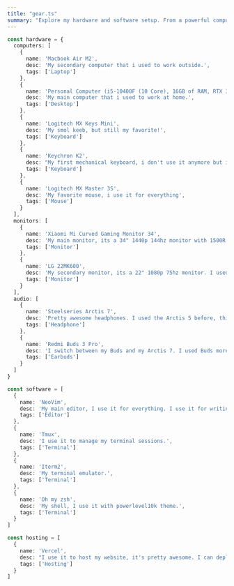 ```yaml
---
title: "gear.ts"
summary: "Explore my hardware and software setup. From a powerful computer with an i5-10400F, 16GB of RAM, RTX 3060, and more, to a Macbook Air M2 for work on the go. My favorite tools include NeoVIM, Tmux, iTerm, and Oh my zsh. I hosts my website and projects on Vercel. Discover my tech world!"
---
```


```ts
const hardware = {
  computers: [
    {
      name: 'Macbook Air M2',
      desc: 'My secondary computer that i used to work outside.',
      tags: ['Laptop']
    },
    {
      name: 'Personal Computer (i5-10400F (10 Core), 16GB of RAM, RTX 3060, 512GB SSD, 3TB HDD)',
      desc: 'My main computer that i used to work at home.',
      tags: ['Desktop']
    },
    {
      name: 'Logitech MX Keys Mini',
      desc: 'My smol keeb, but still my favorite!',
      tags: ['Keyboard']
    },
    {
      name: 'Keychron K2',
      desc: "My first mechanical keyboard, i don't use it anymore but i still love it!",
      tags: ['Keyboard']
    },
    {
      name: 'Logitech MX Master 3S',
      desc: 'My favorite mouse, i use it for everything',
      tags: ['Mouse']
    }
  ],
  monitors: [
    {
      name: 'Xiaomi Mi Curved Gaming Monitor 34',
      desc: 'My main monitor, its a 34" 1440p 144hz monitor with 1500R curvature.',
      tags: ['Monitor']
    },
    {
      name: 'LG 22MK600',
      desc: 'My secondary monitor, its a 22" 1080p 75hz monitor. I used it as vertical monitor to read documentation and chat with my friends.',
      tags: ['Monitor']
    }
  ],
  audio: [
    {
      name: 'Steelseries Arctis 7',
      desc: 'Pretty awesome headphones. I used the Arctis 5 before, this is just a nice upgrade. No more cables. uh I forget the chat mix feature is awesome!',
      tags: ['Headphone']
    },
    {
      name: 'Redmi Buds 3 Pro',
      desc: 'I switch between my Buds and my Arctis 7. I used Buds more often when am outside or in my office. I love the noise cancelling support and you can connect 2 bluetooth sources at the same time.',
      tags: ['Earbuds']
    }
  ]
}

const software = [
  {
    name: 'NeoVim',
    desc: 'My main editor, I use it for everything. I use it for writing code, writing notes, writing this page, and even writing this list.',
    tags: ['Editor']
  },
  {
    name: 'Tmux',
    desc: 'I use it to manage my terminal sessions.',
    tags: ['Terminal']
  },
  {
    name: 'Iterm2',
    desc: 'My terminal emulator.',
    tags: ['Terminal']
  },
  {
    name: 'Oh my zsh',
    desc: 'My shell, I use it with powerlevel10k theme.',
    tags: ['Terminal']
  }
]

const hosting = [
  {
    name: 'Vercel',
    desc: "I use it to host my website, it's pretty awesome. I can deploy my website with just a git push.",
    tags: ['Hosting']
  }
]
```
